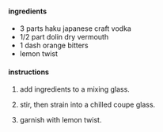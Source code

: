 
#### ingredients

- 3 parts haku japanese craft vodka
- 1/2 part dolin dry vermouth
- 1 dash orange bitters
- lemon twist

#### instructions

1. add ingredients to a mixing glass.

2. stir, then strain into a chilled coupe glass.

3. garnish with lemon twist.
